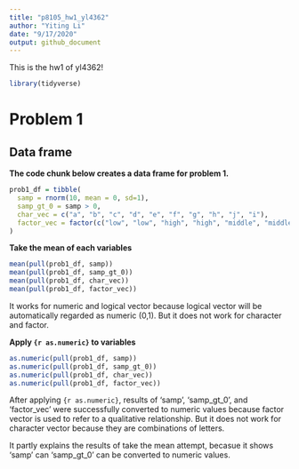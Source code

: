 ```yaml
---
title: "p8105_hw1_yl4362"
author: "Yiting Li"
date: "9/17/2020"
output: github_document
---
```


This is the hw1 of yl4362! 

```r
library(tidyverse)
```

# Problem 1

## Data frame
**The code chunk below creates a data frame for problem 1.**
```r
prob1_df = tibble(
  samp = rnorm(10, mean = 0, sd=1),
  samp_gt_0 = samp > 0,
  char_vec = c("a", "b", "c", "d", "e", "f", "g", "h", "j", "i"),
  factor_vec = factor(c("low", "low", "high", "high", "middle", "middle", "low", "high", "middle", "high"))
)
```

**Take the mean of each variables**
```r
mean(pull(prob1_df, samp))
mean(pull(prob1_df, samp_gt_0))
mean(pull(prob1_df, char_vec))
mean(pull(prob1_df, factor_vec))
```
It works for numeric and logical vector because logical vector will be automatically regarded as numeric (0,1). But it does not work for character and factor.

**Apply `{r as.numeric}` to variables**
```r
as.numeric(pull(prob1_df, samp))
as.numeric(pull(prob1_df, samp_gt_0))
as.numeric(pull(prob1_df, char_vec))
as.numeric(pull(prob1_df, factor_vec))
```
After applying `{r as.numeric}`, results of 'samp', 'samp_gt_0', and 'factor_vec' were successfully converted to numeric values because factor vector is used to refer to a qualitative relationship.  But it does not work for character vector because they are combinations of letters.

It partly explains the results of take the mean attempt, becasue it shows 'samp' can 'samp_gt_0' can be converted to numeric values.
